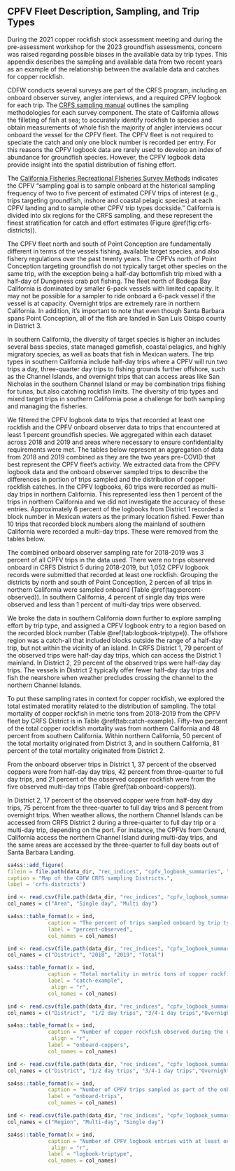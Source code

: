 ## CPFV Fleet Description, Sampling, and Trip Types  {#cpfv-samples}

During the 2021 copper rockfish stock assessment meeting and during the pre-assessment workshop for the 2023 groundfish assessments, concern was raised regarding possible biases in the available data by trip types. This appendix describes the sampling and available data from two recent years as an example of the relationship between the available data and catches for copper rockfish.

CDFW conducts several surveys are part of the CRFS program, including an onboard observer survey, angler interviews, and a required CPFV logbook for each trip. The [CRFS sampling manual](https://nrm.dfg.ca.gov/FileHandler.ashx?DocumentID=62348&inline) outlines the sampling methodologies for each survey component.  The state of California allows the filleting of fish at sea; to accurately identify rockfish to species and obtain measurements of whole fish the majority of angler interviews occur onboard the vessel for the CPFV fleet.  The CPFV fleet is not required to speciate the catch and only one block number is recorded per entry. For this reasons the CPFV logbook data are rarely used to develop an index of abundance for groundfish species. However, the CPFV logbook data provide insight into the spatial distribution of fishing effort.

The [California Fisheries Recreational FIsheries Survey Methods](https://nrm.dfg.ca.gov/FileHandler.ashx?DocumentID=36136&inline) indicates the CPFV "sampling goal is to sample onboard at the historical sampling frequency of two to five percent of estimated CPFV trips of interest (e.g., trips targeting groundfish, inshore and coastal pelagic species) at each CPFV landing and to sample other CPFV trip types dockside." California is divided into six regions for the CRFS sampling, and these represent the finest stratification for catch and effort estimates (Figure \@ref(fig:crfs-districts)).  

The CPFV fleet north and south of Point Conception are fundamentally different in terms of the vessels fishing, available target species, and also fishery regulations over the past twenty years. The CPFVs north of Point Conception targeting groundfish do not typically target other species on the same trip, with the exception being a half-day bottomfish trip mixed with a half-day of Dungeness crab pot fishing. The fleet north of Bodega Bay California is dominated by smaller 6-pack vessels with limited capacity.  It may not be possible for a sampler to ride onboard a 6-pack vessel if the vessel is at capacity. Overnight trips are extremely rare in northern California. In addition, it's important to note that even though Santa Barbara spans Point Conception, all of the fish are landed in San Luis Obispo county in District 3. 

In southern California, the diversity of target species is higher an includes several bass species, state managed gamefish, coastal pelagics, and highly migratory species, as well as boats that fish in Mexican waters. The trip types in southern California include half-day trips where a CPFV will run two trips a day, three-quarter day trips to fishing grounds further offshore, such as the Channel Islands, and overnight trips that can access areas like San Nicholas in the southern Channel Island or may be combination trips fishing for tunas, but also catching rockfish limits. The diversity of trip types and mixed target trips in southern California pose a challenge for both sampling and managing the fisheries.

We filtered the CPFV logbook data to trips that recorded at least one rockfish and the CPFV onboard observer data to trips that encountered at least 1 percent groundfish species. We aggregated within each dataset across 2018 and 2019 and areas where necessary to ensure confidentiality requirements were met. The tables below represent an aggregation of data from 2018 and 2019 combined as they are the two years pre-COVID that best represent the CPFV fleet's activity. We extracted data from the CPFV logbook data and the onboard observer sampled trips to describe the differences in portion of trips sampled and the distribution of copper rockfish catches. In the CPFV logbooks, 60 trips were recorded as multi-day trips in northern California. This represented less then 1 percent of the trips in northern California and we did not investigate the accuracy of these entries. Approximately 6 percent of the logbooks from District 1 recorded a block number in Mexican waters as the primary location fished. Fewer than 10 trips that recorded block numbers along the mainland of southern California were recorded a multi-day trips.  These were removed from the tables below. 

The combined onboard observer sampling rate for 2018-2019 was 3 percent of all CPFV trips in the data used. There were no trips observed onboard in CRFS District 5 during 2018-2019, but 1,052 CPFV logbook records were submitted that recorded at least one rockfish. Grouping the districts by north and south of Point Conception, 2 percen of all trips in northern California were sampled onboard (Table \@ref(tag:percent-observed)). In southern California, 4 percent of single day trips were observed and less than 1 percent of multi-day trips were observed.

We broke the data in southern California down further to explore sampling effort by trip type, and assigned a CPFV logbook entry to a region based on the recorded block number (Table \@ref(tab:logbook-triptype)). The offshore region was a catch-all that included blocks outside the range of a half-day trip, but not within the vicinity of an island. In CRFS District 1, 79 percent of the observed trips were half-day day trips, which can access the District 1 mainland. In District 2, 29 percent of the observed trips were half-day day trips. The vessels in District 2 typically offer fewer half-day day trips and fish the nearshore when weather precludes crossing the channel to the northern Channel Islands.

To put these sampling rates in context for copper rockfish, we explored the total estimated moratlity related to the distribution of sampling. The total mortality of copper rockfish in metric tons from 2018-2019 from the CPFV fleet by CRFS District is in Table \@ref(tab:catch-example). Fifty-two percent of the total copper rockfish mortality was from northern California and 48 percent from southern California.  Within northern California, 50 percent of the total mortality originated from District 3, and in southern California, 81 percent of the total mortality originated from District 2. 

From the onboard observer trips in District 1, 37 percent of the observed coppers were from half-day day trips, 42 percent from three-quarter to full day trips, and 21 percent of the observed copper rockfish were from the five observed multi-day trips (Table \@ref(tab:onboard-coppers)). 

In District 2, 17 percent of the observed copper were from half-day day trips, 75 percent from the three-quarter to full day trips and 8 percent from overnight trips. When weather allows, the northern Channel Islands can be accessed from CRFS District 2 during a three-quarter to full day trip or a multi-day trip, depending on the port. For instance, the CPFVs from Oxnard, California access the northern Channel Island during multi-day trips, and the same areas are accessed by the three-quarter to full day boats out of Santa Barbara Landing. 


\newpage

```r
sa4ss::add_figure(
filein = file.path(data_dir, "rec_indices", "cpfv_logbook_summaries", "crfs_districts.png"), 
caption = "Map of the CDFW CRFS sampling Districts.",
label = 'crfs-districts')
```

\pagebreak

```r
ind <- read.csv(file.path(data_dir, "rec_indices", "cpfv_logbook_summaries", "area_percent_observed.csv"))
col_names = c("Area", "Single day", "Multi day")

sa4ss::table_format(x = ind,
             caption = "The percent of trips sampled onboard by trip type and area for 2018 and 2019, using the number of trips observed and CPFV logbook trips described in the text.",
             label = "percent-observed",
             col_names = col_names)                         
```

\newpage 

```r
ind <- read.csv(file.path(data_dir, "rec_indices", "cpfv_logbook_summaries", "copp_catch_2018_2019.csv"))
col_names = c("District", "2018", "2019", "Total")

sa4ss::table_format(x = ind,
             caption = "Total mortality in metric tons of copper rockfish from 2018 and 2019 from the CPFV fleet by CRFS District.",
             label = "catch-example",
              align = "r",
             col_names = col_names)                         
```

\newpage

```r
ind <- read.csv(file.path(data_dir, "rec_indices", "cpfv_logbook_summaries", "fordoc_onboard_copper_summary.csv"))
col_names = c("District",  "1/2 day trips", "3/4-1 day trips","Overnight trips")

sa4ss::table_format(x = ind,
             caption = "Number of copper rockfish observed during the CPFV trips sampled onboard by district and trip type from 2018-2019.",
              align = "r",
             label = "onboard-coppers",
             col_names = col_names)                         
```

\newpage

```r
ind <- read.csv(file.path(data_dir, "rec_indices", "cpfv_logbook_summaries", "fordoc_Onboard_trip_duration_observed.csv"))
col_names = c("District", "1/2 day trips", "3/4-1 day trips","Overnight trips", "Percent of trips with copper", "Total number of copper observed")

sa4ss::table_format(x = ind,
             caption = "Number of CPFV trips sampled as part of the onboard observer sruvey during 2018-2019 by trip type and District. District 4 and 6 were combined to retain confidentiality.  No trips from District 5 were sampled.",
             label = "onboard-trips",
             col_names = col_names)                         
```

\newpage





```r
ind <- read.csv(file.path(data_dir, "rec_indices", "cpfv_logbook_summaries", "fordoc_logbook_by_triptype.csv"))
col_names = c("Region", "Multi-day", "Single day")

sa4ss::table_format(x = ind,
             caption = "Number of CPFV logbook entries with at least one rockfish, grouped by region fished and trip type from 2018-2019.",
              align = "r",
             label = "logbook-triptype",
             col_names = col_names)                         
```




